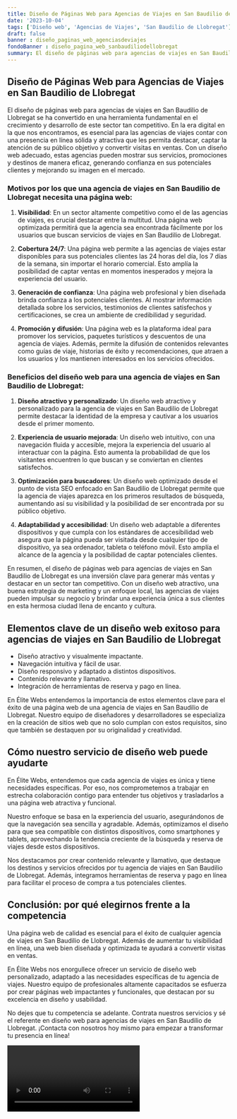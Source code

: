 ```yaml
---
title: Diseño de Páginas Web para Agencias de Viajes en San Baudilio de Llobregat
date: '2023-10-04'
tags: ['Diseño web', 'Agencias de Viajes', 'San Baudilio de Llobregat']
draft: false
banner : diseño_paginas_web_agenciasdeviajes
fondoBanner : diseño_pagina_web_sanbaudiliodellobregat
summary: El diseño de páginas web para agencias de viajes en San Baudilio de Llobregat se ha convertido en una herramienta fundamental en el crecimiento y desarrollo de este sector tan competitivo. En la era digital en la que nos encontramos, es esencial para las agencias de viajes contar con una presencia en línea sólida y atractiva que les permita destacar, captar la atención de su público objetivo y convertir visitas en ventas. Con un diseño web adecuado, estas agencias pueden mostrar sus servicios, promociones y destinos de manera eficaz, generando confianza en sus potenciales clientes y mejorando su imagen en el mercado.
---
```


## Diseño de Páginas Web para Agencias de Viajes en San Baudilio de Llobregat

El diseño de páginas web para agencias de viajes en San Baudilio de Llobregat se ha convertido en una herramienta fundamental en el crecimiento y desarrollo de este sector tan competitivo. En la era digital en la que nos encontramos, es esencial para las agencias de viajes contar con una presencia en línea sólida y atractiva que les permita destacar, captar la atención de su público objetivo y convertir visitas en ventas. Con un diseño web adecuado, estas agencias pueden mostrar sus servicios, promociones y destinos de manera eficaz, generando confianza en sus potenciales clientes y mejorando su imagen en el mercado.

### Motivos por los que una agencia de viajes en San Baudilio de Llobregat necesita una página web:

1. **Visibilidad**: En un sector altamente competitivo como el de las agencias de viajes, es crucial destacar entre la multitud. Una página web optimizada permitirá que la agencia sea encontrada fácilmente por los usuarios que buscan servicios de viajes en San Baudilio de Llobregat.

2. **Cobertura 24/7**: Una página web permite a las agencias de viajes estar disponibles para sus potenciales clientes las 24 horas del día, los 7 días de la semana, sin importar el horario comercial. Esto amplía la posibilidad de captar ventas en momentos inesperados y mejora la experiencia del usuario.

3. **Generación de confianza**: Una página web profesional y bien diseñada brinda confianza a los potenciales clientes. Al mostrar información detallada sobre los servicios, testimonios de clientes satisfechos y certificaciones, se crea un ambiente de credibilidad y seguridad.

4. **Promoción y difusión**: Una página web es la plataforma ideal para promover los servicios, paquetes turísticos y descuentos de una agencia de viajes. Además, permite la difusión de contenidos relevantes como guías de viaje, historias de éxito y recomendaciones, que atraen a los usuarios y los mantienen interesados en los servicios ofrecidos.

### Beneficios del diseño web para una agencia de viajes en San Baudilio de Llobregat:

1. **Diseño atractivo y personalizado**: Un diseño web atractivo y personalizado para la agencia de viajes en San Baudilio de Llobregat permite destacar la identidad de la empresa y cautivar a los usuarios desde el primer momento.

2. **Experiencia de usuario mejorada**: Un diseño web intuitivo, con una navegación fluida y accesible, mejora la experiencia del usuario al interactuar con la página. Esto aumenta la probabilidad de que los visitantes encuentren lo que buscan y se conviertan en clientes satisfechos.

3. **Optimización para buscadores**: Un diseño web optimizado desde el punto de vista SEO enfocado en San Baudilio de Llobregat permite que la agencia de viajes aparezca en los primeros resultados de búsqueda, aumentando así su visibilidad y la posibilidad de ser encontrada por su público objetivo.

4. **Adaptabilidad y accesibilidad**: Un diseño web adaptable a diferentes dispositivos y que cumpla con los estándares de accesibilidad web asegura que la página pueda ser visitada desde cualquier tipo de dispositivo, ya sea ordenador, tableta o teléfono móvil. Esto amplía el alcance de la agencia y la posibilidad de captar potenciales clientes.

En resumen, el diseño de páginas web para agencias de viajes en San Baudilio de Llobregat es una inversión clave para generar más ventas y destacar en un sector tan competitivo. Con un diseño web atractivo, una buena estrategia de marketing y un enfoque local, las agencias de viajes pueden impulsar su negocio y brindar una experiencia única a sus clientes en esta hermosa ciudad llena de encanto y cultura.

<GifSeo />

<Cta />

## Elementos clave de un diseño web exitoso para agencias de viajes en San Baudilio de Llobregat

- Diseño atractivo y visualmente impactante.
- Navegación intuitiva y fácil de usar.
- Diseño responsivo y adaptado a distintos dispositivos.
- Contenido relevante y llamativo.
- Integración de herramientas de reserva y pago en línea.

En Élite Webs entendemos la importancia de estos elementos clave para el éxito de una página web de una agencia de viajes en San Baudilio de Llobregat. Nuestro equipo de diseñadores y desarrolladores se especializa en la creación de sitios web que no solo cumplan con estos requisitos, sino que también se destaquen por su originalidad y creatividad. 

## Cómo nuestro servicio de diseño web puede ayudarte

En Élite Webs, entendemos que cada agencia de viajes es única y tiene necesidades específicas. Por eso, nos comprometemos a trabajar en estrecha colaboración contigo para entender tus objetivos y trasladarlos a una página web atractiva y funcional.

Nuestro enfoque se basa en la experiencia del usuario, asegurándonos de que la navegación sea sencilla y agradable. Además, optimizamos el diseño para que sea compatible con distintos dispositivos, como smartphones y tablets, aprovechando la tendencia creciente de la búsqueda y reserva de viajes desde estos dispositivos.

Nos destacamos por crear contenido relevante y llamativo, que destaque los destinos y servicios ofrecidos por tu agencia de viajes en San Baudilio de Llobregat. Además, integramos herramientas de reserva y pago en línea para facilitar el proceso de compra a tus potenciales clientes.

## Conclusión: por qué elegirnos frente a la competencia

Una página web de calidad es esencial para el éxito de cualquier agencia de viajes en San Baudilio de Llobregat. Además de aumentar tu visibilidad en línea, una web bien diseñada y optimizada te ayudará a convertir visitas en ventas.

En Élite Webs nos enorgullece ofrecer un servicio de diseño web personalizado, adaptado a las necesidades específicas de tu agencia de viajes. Nuestro equipo de profesionales altamente capacitados se esfuerza por crear páginas web impactantes y funcionales, que destacan por su excelencia en diseño y usabilidad.

No dejes que tu competencia se adelante. Contrata nuestros servicios y sé el referente en diseño web para agencias de viajes en San Baudilio de Llobregat. ¡Contacta con nosotros hoy mismo para empezar a transformar tu presencia en línea!

<Video />

<CtaBot job='Agencias de Viajes' city='San Baudilio de Llobregat'/>

<Gmaps query='San Baudilio de Llobregat+españa+maps' />